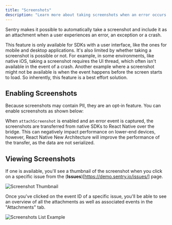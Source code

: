 ```yaml
---
title: "Screenshots"
description: "Learn more about taking screenshots when an error occurs. Sentry pairs the screenshot with the original event, giving you additional insight into issues."
---
```


Sentry makes it possible to automatically take a screenshot and include it as an <PlatformLink to="/enriching-events/attachments/">attachment</PlatformLink> when a user experiences an error, an exception or a crash.

This feature is only available for SDKs with a user interface, like the ones for mobile and desktop applications. It's also limited by whether taking a screenshot is possible or not. For example, in some environments, like native iOS, taking a screenshot requires the UI thread, which often isn't available in the event of a crash. Another example where a screenshot might not be available is when the event happens before the screen starts to load. So inherently, this feature is a best effort solution.

## Enabling Screenshots

Because screenshots may contain <PlatformLink to="/data-management/sensitive-data/">PII</PlatformLink>, they are an opt-in feature. You can enable screenshots as shown below:

<PlatformContent includePath="enriching-events/attach-screenshots" />

When `attachScreenshot` is enabled and an error event is captured, the screenshots are transferred from native SDKs to React Native over the bridge. This can negatively impact performance on lower-end devices, however, React Native New Architecture will improve the performance of the transfer, as the data are not serialized.

## Viewing Screenshots

If one is available, you'll see a thumbnail of the screenshot when you click on a specific issue from the (**Issues**)[https://demo.sentry.io/issues/] page.

![Screenshot Thumbnail](/platforms/react-native/enriching-events/screenshots/screenshot-thumbnail.png)

Once you've clicked on the event ID of a specific issue, you'll be able to see an overview of all the attachments as well as associated events in the "Attachments" tab.

![Screenshots List Example](/platforms/react-native/enriching-events/screenshots/screenshot-list-example.png)
